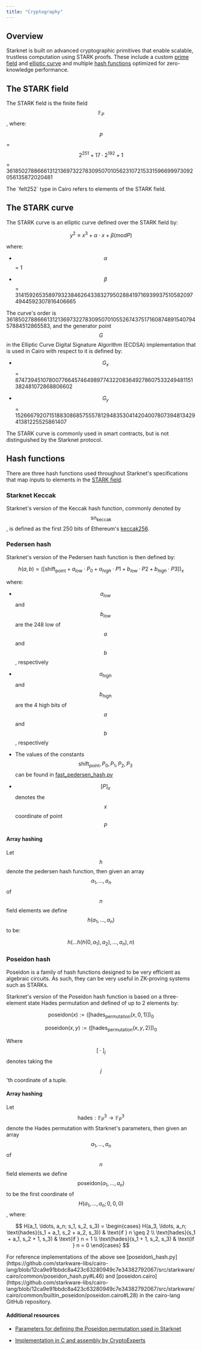```yaml
---
title: "Cryptography"
---
```


## Overview

Starknet is built on advanced cryptographic primitives that enable scalable, trustless computation using STARK proofs. These include a custom [prime field](#the_stark_field) and [elliptic curve](#the_stark_curve) and multiple [hash functions](#hash_functions) optimized for zero-knowledge performance.

## The STARK field

The STARK field is the finite field $$\mathbb{F}_{P}$$, where:

$$P$$ = $$2^{251} + 17 \cdot 2^{192} + 1$$ = 3618502788666131213697322783095070105623107215331596699973092056135872020481

<Note>
The `felt252` type in Cairo refers to elements of the STARK field.
</Note>

## The STARK curve

The STARK curve is an elliptic curve defined over the STARK field by:

$$y^{2} \equiv x^{3} + \alpha \cdot x + \beta \left(\right. mod P \left.\right)$$

where:

* $$\alpha$$ = 1

* $$\beta$$ = 3141592653589793238462643383279502884197169399375105820974944592307816406665

The curve's order is 3618502788666131213697322783095070105526743751716087489154079457884512865583, and the generator point $$G$$ in the Elliptic Curve Digital Signature Algorithm (ECDSA) implementation that is used in Cairo with respect to it is defined by:

* $$G_{x}$$ = 874739451078007766457464989774322083649278607533249481151382481072868806602

* $$G_{y}$$ = 152666792071518830868575557812948353041420400780739481342941381225525861407

<Note>
The STARK curve is commonly used in smart contracts, but is not distinguished by the Starknet protocol.
</Note>

## Hash functions

There are three hash functions used throughout Starknet's specifications that map inputs to elements in the [STARK field](/concepts-and-components/cryptography#the-stark-field).

### Starknet Keccak

Starknet's version of the Keccak hash function, commonly denoted by $$\text{sn}_\text{keccak}$$, is defined as the first 250 bits of Ethereum's [keccak256](https://github.com/ethereum/eth-hash).

### Pedersen hash

Starknet's version of the Pedersen hash function is then defined by:

$$h \left(\right. a , b \left.\right) = \left(\left[\right. \text{shift}_\text{point} + a_{l o w} \cdot P_{0} + a_{h i g h} \cdot P 1 + b_{l o w} \cdot P 2 + b_{h i g h} \cdot P 3 \left]\right.\right)_{x}$$

where:

* $$a_{l o w}$$ and $$b_{l o w}$$ are the 248 low of $$a$$ and $$b$$, respectively

* $$a_{h i g h}$$ and $$b_{h i g h}$$ are the 4 high bits of $$a$$ and $$b$$, respectively

* The values of the constants $$\text{shift}_\text{point} , P_{0} , P_{1} , P_{2} , P_{3}$$ can be found in [fast\_pedersen\_hash.py](https://github.com/starkware-libs/cairo-lang/blob/master/src/starkware/crypto/signature/fast_pedersen_hash.py)

* $$\left[\right. P \left]\right._{x}$$ denotes the $$x$$ coordinate of point $$P$$

#### Array hashing

Let $$h$$ denote the pedersen hash function, then given an array $$a_{1} , . . . , a_{n}$$ of $$n$$ field elements we define $$h \left(\right. a_{1} , . . . , a_{n} \left.\right)$$ to be:

$$h \left(\right. . . . h \left(\right. h \left(\right. 0 , a_{1} \left.\right) , a_{2} \left.\right) , . . . , a_{n} \left.\right) , n \left.\right)$$

### Poseidon hash

<Tip>
Poseidon is a family of hash functions designed to be very efficient as algebraic circuits. As such, they can be very useful in ZK-proving systems such as STARKs.
</Tip>

Starknet's version of the Poseidon hash function is based on a three-element state Hades permutation and defined of up to 2 elements by:

$$\text{poseidon} \left(\right. x \left.\right) := \left(\left[\right. \text{hades}_\text{permutation} \left(\right. x , 0 , 1 \left.\right) \left]\right.\right)_{0}$$

$$\text{poseidon} \left(\right. x , y \left.\right) := \left(\left[\right. \text{hades}_\text{permutation} \left(\right. x , y , 2 \left.\right) \left]\right.\right)_{0}$$

Where $$\left[\right. \cdot \left]\right._{j}$$ denotes taking the $$j$$'th coordinate of a tuple.

#### Array hashing

Let $$\text{hades} : \mathbb{F}_{P}^{3} \rightarrow \mathbb{F}_{P}^{3}$$ denote the Hades permutation with Starknet's parameters, then given an array $$a_{1} , . . . , a_{n}$$ of $$n$$ field elements we define $$\text{poseidon} \left(\right. a_{1} , . . . , a_{n} \left.\right)$$ to be the first coordinate of $$H \left(\right. a_{1} , . . . , a_{n} ; 0 , 0 , 0 \left.\right)$$, where:

$$
H(a_1, \ldots, a_n; s_1, s_2, s_3) =
\begin{cases}
  H(a_3, \ldots, a_n; \text{hades}(s_1 + a_1, s_2 + a_2, s_3)) & \text{if } n \geq 2 \\
  \text{hades}(s_1 + a_1, s_2 + 1, s_3) & \text{if } n = 1 \\
  \text{hades}(s_1 + 1, s_2, s_3) & \text{if } n = 0
\end{cases}
$$

<Tip>
For reference implementations of the above see [poseidon\_hash.py](https://github.com/starkware-libs/cairo-lang/blob/12ca9e91bbdc8a423c63280949c7e34382792067/src/starkware/cairo/common/poseidon_hash.py#L46) and [poseidon.cairo](https://github.com/starkware-libs/cairo-lang/blob/12ca9e91bbdc8a423c63280949c7e34382792067/src/starkware/cairo/common/builtin_poseidon/poseidon.cairo#L28) in the cairo-lang GitHub repository.
</Tip>

#### Additional resources

* [Parameters for defining the Poseidon permutation used in Starknet](https://github.com/starkware-industries/poseidon/blob/main/poseidon3.txt)

* [Implementation in C and assembly by CryptoExperts](https://github.com/CryptoExperts/poseidon)
